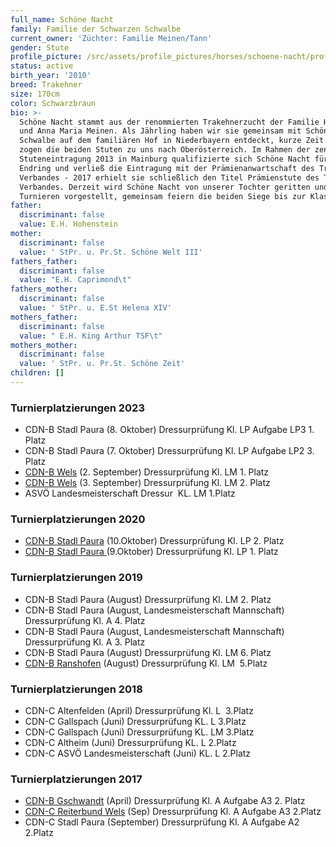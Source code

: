 ```yaml
---
full_name: Schöne Nacht
family: Familie der Schwarzen Schwalbe
current_owner: 'Züchter: Familie Meinen/Tann'
gender: Stute
profile_picture: /src/assets/profile_pictures/horses/schoene-nacht/profile_picture.jpg
status: active
birth_year: '2010'
breed: Trakehner
size: 170cm
color: Schwarzbraun
bio: >-
  Schöne Nacht stammt aus der renommierten Trakehnerzucht der Familie Hartwig
  und Anna Maria Meinen. Als Jährling haben wir sie gemeinsam mit Schöne
  Schwalbe auf dem familiären Hof in Niederbayern entdeckt, kurze Zeit später
  zogen die beiden Stuten zu uns nach Oberösterreich. Im Rahmen der zentralen
  Stuteneintragung 2013 in Mainburg qualifizierte sich Schöne Nacht für den
  Endring und verließ die Eintragung mit der Prämienanwartschaft des Trakehner
  Verbandes - 2017 erhielt sie schließlich den Titel Prämienstute des Trakehner
  Verbandes. Derzeit wird Schöne Nacht von unserer Tochter geritten und auf
  Turnieren vorgestellt, gemeinsam feiern die beiden Siege bis zur Klasse M*. 
father:
  discriminant: false
  value: E.H. Hohenstein
mother:
  discriminant: false
  value: ' StPr. u. Pr.St. Schöne Welt III'
fathers_father:
  discriminant: false
  value: "E.H. Caprimond\t"
fathers_mother:
  discriminant: false
  value: ' StPr. u. E.St Helena XIV'
mothers_father:
  discriminant: false
  value: " E.H. King Arthur TSF\t"
mothers_mother:
  discriminant: false
  value: ' StPr. u. Pr.St. Schöne Zeit'
children: []
---
```

### **Turnierplatzierungen 2023**

* CDN-B Stadl Paura (8. Oktober) Dressurprüfung Kl. LP Aufgabe LP3 1. Platz
* CDN-B Stadl Paura (7. Oktober) Dressurprüfung Kl. LP Aufgabe LP2 3. Platz
* [CDN-B Wels](https://www.edle-pferde.com/lm-sieg-und-meisterschaftstitel-fuer-schoene-nacht) (2. September) Dressurprüfung Kl. LM 1. Platz
* [CDN-B Wels](https://www.edle-pferde.com/lm-sieg-und-meisterschaftstitel-fuer-schoene-nacht) (3. September) Dressurprüfung Kl. LM 2. Platz
* ASVÖ Landesmeisterschaft Dressur  KL. LM 1.Platz

### **Turnierplatzierungen 2020**

* [CDN-B Stadl Paura](https://www.edle-pferde.com/turnierwochenende-oktober-2020-stadl-paura) (10.Oktober) Dressurprüfung Kl. LP 2. Platz
* [CDN-B Stadl Paura ](https://www.edle-pferde.com/turnierwochenende-oktober-2020-stadl-paura)(9.Oktober) Dressurprüfung Kl. LP 1. Platz

### **Turnierplatzierungen 2019**

* CDN-B Stadl Paura (August) Dressurprüfung Kl. LM 2. Platz
* CDN-B Stadl Paura (August, Landesmeisterschaft Mannschaft) Dressurprüfung Kl. A 4. Platz
* CDN-B Stadl Paura (August, Landesmeisterschaft Mannschaft) Dressurprüfung Kl. A 3. Platz
* CDN-B Stadl Paura (August) Dressurprüfung Kl. LM 6. Platz
* [CDN-B Ranshofen](https://www.edle-pferde.com/turnierplatzierung-ranshofen-cdn-b) (August) Dressurprüfung Kl. LM  5.Platz

### **Turnierplatzierungen 2018**

* CDN-C Altenfelden (April) Dressurprüfung Kl. L  3.Platz
* CDN-C Gallspach (Juni) Dressurprüfung KL. L 3.Platz
* CDN-C Gallspach (Juni) Dressurprüfung KL. LM 3.Platz
* CDN-C Altheim (Juni) Dressurprüfung KL. L 2.Platz
* CDN-C ASVÖ Landesmeisterschaft (Juni) KL. L 2.Platz

### **Turnierplatzierungen 2017**

* [CDN-B Gschwandt](https://www.edle-pferde.com/turniere-gschwandt-und-wels) (April) Dressurprüfung Kl. A Aufgabe A3 2. Platz
* [CDN-C Reiterbund Wels](https://www.edle-pferde.com/turniere-gschwandt-und-wels) (Sep) Dressurprüfung Kl. A Aufgabe A3 2.Platz
* CDN-C Stadl Paura (September) Dressurprüfung Kl. A Aufgabe A2 2.Platz
